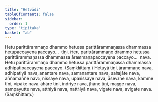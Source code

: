 ```yaml
---
title: "Hetvādi"
tableOfContents: false
sidebar:
  order: 1
type: "tipitaka"
basket: "ab"
---
```



<DynamicBreadcrumb />

<Division number="385">

<Paragraph number="826">
Hetu parittārammaṇo dhammo hetussa parittārammaṇassa dhammassa hetupaccayena paccayo…  tīṇi.
</Paragraph>

<Paragraph number="827">
Hetu parittārammaṇo dhammo hetussa parittārammaṇassa dhammassa ārammaṇapaccayena paccayo…  nava.
</Paragraph>

<Paragraph number="828">
Hetu parittārammaṇo dhammo hetussa parittārammaṇassa dhammassa adhipatipaccayena paccayo. (Saṃkhittaṃ.)
</Paragraph>

</Division>
<Division number="386">

<Paragraph number="829">
Hetuyā tīṇi, ārammaṇe nava, adhipatiyā nava, anantare nava, samanantare nava, sahajāte nava, aññamaññe nava, nissaye nava, upanissaye nava, āsevane nava, kamme tīṇi, vipāke nava, āhāre tīṇi, indriye nava, jhāne tīṇi, magge nava, sampayutte nava, atthiyā nava, natthiyā nava, vigate nava, avigate nava. (Saṃkhittaṃ.)
</Paragraph>
</Division>